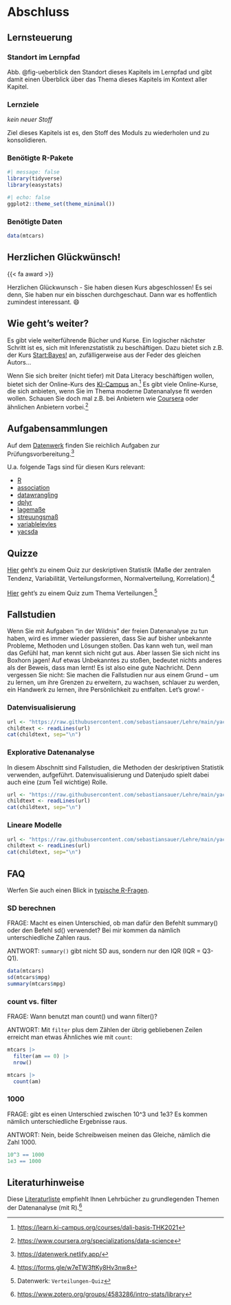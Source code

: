 # Abschluss {.appendix}



## Lernsteuerung

### Standort im Lernpfad

Abb. @fig-ueberblick den Standort dieses Kapitels im Lernpfad und gibt damit einen Überblick über das Thema dieses Kapitels im Kontext aller Kapitel.








### Lernziele


*kein neuer Stoff*

Ziel dieses Kapitels ist es, den Stoff des Moduls zu wiederholen und zu konsolidieren.







### Benötigte R-Pakete


```r
#| message: false
library(tidyverse)
library(easystats)
```


```r
#| echo: false
ggplot2::theme_set(theme_minimal())
```


### Benötigte Daten


```r

data(mtcars)
```


## Herzlichen Glückwünsch!

{{< fa award >}}                      
 
 
 

Herzlichen Glückwunsch - Sie haben diesen Kurs abgeschlossen! 
Es sei denn, Sie haben nur ein bisschen durchgeschaut. 
Dann war es hoffentlich zumindest interessant.  [😄]{.content-visible when-format="html"} 


## Wie geht's weiter?

Es gibt viele weiterführende Bücher und Kurse.
Ein logischer nächster Schritt ist es, 
sich mit Inferenzstatistik zu beschäftigen.
Dazu bietet sich z.B. der Kurs [Start:Bayes!](https://start-bayes.netlify.app/) an,
zufälligerweise aus der Feder des gleichen Autors...

Wenn Sie sich breiter (nicht tiefer) mit Data Literacy beschäftigen wollen,
bietet sich der Online-Kurs des [KI-Campus](https://learn.ki-campus.org/courses/dali-basis-THK2021) an.^[<https://learn.ki-campus.org/courses/dali-basis-THK2021>]
Es gibt viele Online-Kurse, die sich anbieten, wenn Sie im Thema moderne Datenanalyse fit werden wollen.
Schauen Sie doch mal z.B. bei Anbietern wie [Coursera](https://www.coursera.org/specializations/data-science) oder ähnlichen Anbietern vorbei.^[<https://www.coursera.org/specializations/data-science>]


## Aufgabensammlungen


Auf dem [Datenwerk](https://datenwerk.netlify.app/) finden Sie reichlich Aufgaben zur Prüfungsvorbereitung.^[<https://datenwerk.netlify.app/>]

U.a. folgende Tags sind für diesen Kurs relevant:

- [R](https://datenwerk.netlify.app/#category=R)
- [association](https://datenwerk.netlify.app/#category=association)
- [datawrangling](https://datenwerk.netlify.app/#category=datawrangling)
- [dplyr](https://datenwerk.netlify.app/#category=dplyr) 
- [lagemaße](https://datenwerk.netlify.app/#category=lagema%C3%9Fe)
- [streuungsmaß](https://datenwerk.netlify.app/#category=streuungsma%C3%9F)
- [variablelevles](https://datenwerk.netlify.app/#category=variable-levels)
- [yacsda](https://datenwerk.netlify.app/#category=yacsda)



## Quizze

[Hier](https://forms.gle/w7eTW3ftKy8Hv3nw8) geht's zu einem Quiz zur deskriptiven Statistik (Maße der zentralen Tendenz, Variabilität, Verteilungsformen, Normalverteilung, Korrelation).^[<https://forms.gle/w7eTW3ftKy8Hv3nw8>]

[Hier](https://datenwerk.netlify.app/#category=Verteilungen-Quiz) geht's zu einem Quiz zum Thema Verteilungen.^[Datenwerk: `Verteilungen-Quiz`]


## Fallstudien

:::{.callout-important}
Wenn Sie mit Aufgaben "in der Wildnis" der freien Datenanalyse zu tun haben, 
wird es immer wieder passieren, dass Sie auf bisher unbekannte Probleme, 
Methoden und Lösungen stoßen. Das kann weh tun, weil man das Gefühl hat, 
man kennt sich nicht gut aus. Aber lassen Sie sich nicht ins Boxhorn jagen! 
Auf etwas Unbekanntes zu stoßen, bedeutet nichts anderes als der Beweis, 
dass man lernt! Es ist also eine gute Nachricht. Denn vergessen Sie nicht: 
Sie machen die Fallstudien nur aus einem Grund -- 
um zu lernen, um ihre Grenzen zu erweitern, zu wachsen, 
schlauer zu werden, ein Handwerk zu lernen, ihre Persönlichkeit zu entfalten. Let's grow! $\square$
:::




### Datenvisualisierung


```r
url <- "https://raw.githubusercontent.com/sebastiansauer/Lehre/main/yacsdas/yacsdas-vis.md"
childtext <- readLines(url)
cat(childtext, sep="\n")
```








### Explorative Datenanalyse

In diesem Abschnitt sind Fallstudien, die Methoden der deskriptiven Statistik verwenden, aufgeführt. 
Datenvisualisierung und Datenjudo spielt dabei auch eine (zum Teil wichtige) Rolle.

```r
url <- "https://raw.githubusercontent.com/sebastiansauer/Lehre/main/yacsdas/yacsdas-EDA.md"
childtext <- readLines(url)
cat(childtext, sep="\n")
```








### Lineare Modelle




```r
url <- "https://raw.githubusercontent.com/sebastiansauer/Lehre/main/yacsdas/yacsdas-lm.md"
childtext <- readLines(url)
cat(childtext, sep="\n")

```




## FAQ

Werfen Sie auch einen Blick in [typische R-Fragen](#sec-r-faq).


### SD berechnen

FRAGE: Macht es einen Unterschied, ob man dafür den Befehlt summary() oder den Befehl sd() verwendet? Bei mir kommen da nämlich unterschiedliche Zahlen raus.

ANTWORT: `summary()` gibt nicht SD aus, sondern nur den IQR (IQR = Q3-Q1).


```r
data(mtcars)
sd(mtcars$mpg)
summary(mtcars$mpg)
```


### count vs. filter

FRAGE: Wann benutzt man count() und wann filter()?

ANTWORT: Mit `filter` plus dem Zählen der übrig gebliebenen Zeilen erreicht man etwas Ähnliches wie mit `count`:

```r
mtcars |> 
  filter(am == 0) |> 
  nrow()
```


```r
mtcars |> 
  count(am)
```


### 1000

FRAGE: gibt es einen Unterschied zwischen 10^3 und 1e3? Es kommen nämlich unterschiedliche Ergebnisse raus.

ANTWORT: Nein, beide Schreibweisen meinen das Gleiche, nämlich die Zahl 1000.


```r
10^3 == 1000 
1e3 == 1000
```



## Literaturhinweise


Diese [Literaturliste](https://www.zotero.org/groups/4583286/intro-stats/library) empfiehlt Ihnen Lehrbücher zu grundlegenden Themen der Datenanalyse (mit R).^[<https://www.zotero.org/groups/4583286/intro-stats/library>]



